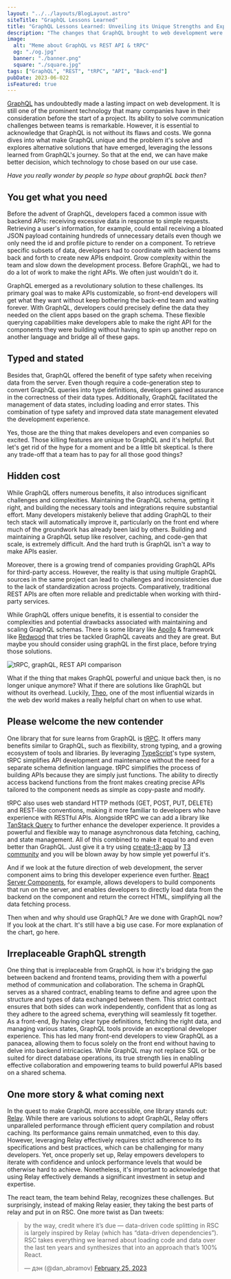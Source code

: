```yaml
---
layout: "../../layouts/BlogLayout.astro"
siteTitle: "GraphQL Lessons Learned"
title: "GraphQL Lessons Learned: Unveiling its Unique Strengths and Exploring Better Alternatives"
description: "The changes that GraphQL brought to web development were significant, bridging the gap between front-end and back-end teams. But at the same time causing serious difficulties and costs for developers. After years of hype, GraphQL finally settles on its strength, while alternative solutions are built upon its lessons."
image:
  alt: "Meme about GraphQL vs REST API & tRPC"
  og: "./og.jpg"
  banner: "./banner.png"
  square: "./square.jpg"
tags: ["GraphQL", "REST", "tRPC", "API", "Back-end"]
pubDate: 2023-06-022
isFeatured: true
---
```



[GraphQL](https://graphql.org/) has undoubtedly made a lasting impact on web development. It is still one of the prominent technology that many companies have in their consideration before the start of a project. Its ability to solve communication challenges between teams is remarkable. However, it is essential to acknowledge that GraphQL is not without its flaws and costs. We gonna dives into what make GraphQL unique and the problem it's solve and explores alternative solutions that have emerged, leveraging the lessons learned from GraphQL's journey. So that at the end, we can have make better decision, which technology to chose based on our use case.

_Have you really wonder by people so hype about graphQL back then?_

## You get what you need

Before the advent of GraphQL, developers faced a common issue with backend APIs: receiving excessive data in response to simple requests. Retrieving a user's information, for example, could entail receiving a bloated JSON payload containing hundreds of unnecessary details even though we only need the id and profile picture to render on a component. To retrieve specific subsets of data, developers had to coordinate with backend teams back and forth to create new APIs endpoint. Grow complexity within the team and slow down the development process. Before GraphQL, we had to do a lot of work to make the right APIs. We often just wouldn't do it.

GraphQL emerged as a revolutionary solution to these challenges. Its primary goal was to make APIs customizable, so front-end developers will get what they want without keep bothering the back-end team and waiting forever. With GraphQL, developers could precisely define the data they needed on the client apps based on the graph schema. These flexible querying capabilities make developers able to make the right API for the components they were building without having to spin up another repo on another language and bridge all of these gaps.

## Typed and stated

Besides that, GraphQL offered the benefit of type safety when receiving data from the server. Even though require a code-generation step to convert GraphQL queries into type definitions, developers gained assurance in the correctness of their data types. Additionally, GraphQL facilitated the management of data states, including loading and error states. This combination of type safety and improved data state management elevated the development experience.

Yes, those are the thing that makes developers and even companies so excited. Those killing features are unique to GraphQL and it's helpful. But let's get rid of the hype for a moment and be a little bit skeptical. Is there any trade-off that a team has to pay for all those good things?

## Hidden cost

While GraphQL offers numerous benefits, it also introduces significant challenges and complexities. Maintaining the GraphQL schema, getting it right, and building the necessary tools and integrations require substantial effort. Many developers mistakenly believe that adding GraphQL to their tech stack will automatically improve it, particularly on the front end where much of the groundwork has already been laid by others. Building and maintaining a GraphQL setup like resolver, caching, and code-gen that scale, is extremely difficult. And the hard truth is GraphQL isn't a way to make APIs easier.

Moreover, there is a growing trend of companies providing GraphQL APIs for third-party access. However, the reality is that using multiple GraphQL sources in the same project can lead to challenges and inconsistencies due to the lack of standardization across projects. Comparatively, traditional REST APIs are often more reliable and predictable when working with third-party services.

While GraphQL offers unique benefits, it is essential to consider the complexities and potential drawbacks associated with maintaining and scaling GraphQL schemas. There is some library like [Apollo](https://www.apollographql.com/) & framework like [Redwood](https://redwoodjs.com/) that tries be tackled GraphQL caveats and they are great. But maybe you should consider using graphQL in the first place, before trying those solutions.

<div class="mx-12">
  <Image
    src={imgComparison}
    alt="tRPC, graphQL, REST API comparison"
    class="rounded"
  />
</div>

What if the thing that makes GraphQL powerful and unique back then, is no longer unique anymore? What if there are solutions like GraphQL but without its overhead. Luckily, [Theo](https://t3.gg/), one of the most influential wizards in the web dev world makes a really helpful chart on when to use what.

## Please welcome the new contender

One library that for sure learns from GraphQL is [tRPC](https://trpc.io/). It offers many benefits similar to GraphQL, such as flexibility, strong typing, and a growing ecosystem of tools and libraries. By leveraging [TypeScript](https://www.typescriptlang.org/)'s type system, tRPC simplifies API development and maintenance without the need for a separate schema definition language. tRPC simplifies the process of building APIs because they are simply just functions. The ability to directly access backend functions from the front makes creating precise APIs tailored to the component needs as simple as copy-paste and modify.

tRPC also uses web standard HTTP methods (GET, POST, PUT, DELETE) and REST-like conventions, making it more familiar to developers who have experience with RESTful APIs. Alongside tRPC we can add a library like [TanStack Query](https://tanstack.com/query/latest/) to further enhance the developer experience. It provides a powerful and flexible way to manage asynchronous data fetching, caching, and state management. All of this combined to make it equal to and even better than GraphQL. Just give it a try using [create-t3-app](https://create.t3.gg/) by [T3 community](https://github.com/t3-oss) and you will be blown away by how simple yet powerful it's.

And if we look at the future direction of web development, the server component aims to bring this developer experience even further. [React Server Components](https://nextjs.org/docs/getting-started/react-essentials#server-components), for example, allows developers to build components that run on the server, and enables developers to directly load data from the backend on the component and return the correct HTML, simplifying all the data fetching process.

Then when and why should use GraphQL? Are we done with GraphQL now? If you look at the chart. It's still have a big use case. For more explanation of the chart, go here.

## Irreplaceable GraphQL strength

One thing that is irreplaceable from GraphQL is how it's bridging the gap between backend and frontend teams, providing them with a powerful method of communication and collaboration. The schema in GraphQL serves as a shared contract, enabling teams to define and agree upon the structure and types of data exchanged between them. This strict contract ensures that both sides can work independently, confident that as long as they adhere to the agreed schema, everything will seamlessly fit together. As a front-end, By having clear type definitions, fetching the right data, and managing various states, GraphQL tools provide an exceptional developer experience. This has led many front-end developers to view GraphQL as a panacea, allowing them to focus solely on the front end without having to delve into backend intricacies. While GraphQL may not replace SQL or be suited for direct database operations, its true strength lies in enabling effective collaboration and empowering teams to build powerful APIs based on a shared schema.

## One more story & what coming next

In the quest to make GraphQL more accessible, one library stands out: [Relay](https://relay.dev/). While there are various solutions to adopt GraphQL, Relay offers unparalleled performance through efficient query compilation and robust caching. Its performance gains remain unmatched, even to this day. However, leveraging Relay effectively requires strict adherence to its specifications and best practices, which can be challenging for many developers. Yet, once properly set up, Relay empowers developers to iterate with confidence and unlock performance levels that would be otherwise hard to achieve. Nonetheless, it's important to acknowledge that using Relay effectively demands a significant investment in setup and expertise.

The react team, the team behind Relay, recognizes these challenges. But surprisingly, instead of making Relay easier, they taking the best parts of relay and put in on RSC. One more twist as Dan tweets:

<div class="mt-2 flex justify-center">
  <blockquote class="twitter-tweet" data-theme="dark">
    <p lang="en" dir="ltr">
      by the way, credit where it’s due — data-driven code splitting in RSC is
      largely inspired by Relay (which has “data-driven dependencies”). RSC
      takes everything we learned about loading code and data over the last ten
      years and synthesizes that into an approach that’s 100% React.
    </p>
    &mdash; дэн (@dan_abramov) <a href="https://twitter.com/dan_abramov/status/1629604899909500928?ref_src=twsrc%5Etfw">February 25, 2023</a>
  </blockquote>
</div>
<script async src="https://platform.twitter.com/widgets.js" charset="utf-8" />

As these stories of GraphQL unfold, it becomes increasingly clear that the exclusive reliance on GraphQL may no longer be necessary. The best features and benefits of GraphQL are gradually finding their way into other tools and frameworks we commonly use now. That is why, it may be wise to reevaluate the need for GraphQL when alternative solutions, such as tRPC and React Server Components, incorporate the essence of GraphQL's strengths while simplifying the integration.

## Wouldn't be here without you

Finally, we want to express my gratitude to GraphQL for the valuable lessons it has taught us and the opportunities it has provided. We wouldn't be here without GraphQL. Kudos to GraphQL and all the devs behind it! It's important to clarify that none of this is intended to portray GraphQL as inherently bad or discourage its usage. Rather, the hard truth is that GraphQL has successfully addressed many problems, and we have since adopted and applied its solutions extensively.

Today, there are a few remaining challenges that GraphQL uniquely solves. However, if
your organization faces the team split schema problem, GraphQL remains an excellent architectural solution to consider. It is crucial to approach the adoption of GraphQL from an organizational perspective rather than a purely technical one. The intention of this is to assist companies in avoiding unnecessary detours into the GraphQL rabbit hole for reasons that may not align with their specific needs. And also encourage us to try a better alternative when it's fit with our projects.

---

This article is based on Theo's rant that you can watch below.

<iframe
  src="https://www.youtube.com/embed/qgdiLcD2RL8"
  loading="lazy"
  title="YouTube video player"
  frameborder="0"
  allow="accelerometer; autoplay; clipboard-write; encrypted-media; gyroscope; picture-in-picture; web-share"
  allowfullscreen
  class="mx-auto aspect-video w-full md:max-w-xl lg:max-w-2xl"
></iframe>
<br />
Also, check out the GraphQL documentary below, how it starts, and how it become so
popular as we all know it today.

<iframe
  src="https://www.youtube.com/embed/783ccP__No8"
  loading="lazy"
  title="YouTube video player"
  frameborder="0"
  allow="accelerometer; autoplay; clipboard-write; encrypted-media; gyroscope; picture-in-picture; web-share"
  allowfullscreen
  class="mx-auto aspect-video w-full md:max-w-xl lg:max-w-2xl"
></iframe>
